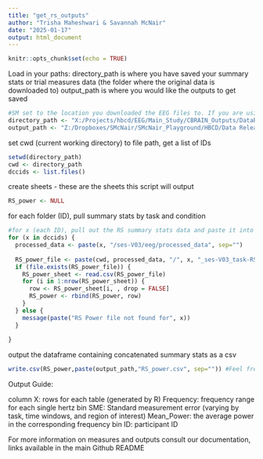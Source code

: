 ```yaml
---
title: "get_rs_outputs"
author: "Trisha Maheshwari & Savannah McNair"
date: "2025-01-17"
output: html_document
---
```


```r
knitr::opts_chunk$set(echo = TRUE)
```

Load in your paths:
directory_path is where you have saved your summary stats or trial measures data (the folder where the original data is downloaded to)
output_path is where you would like the outputs to get saved
```r
#SM set to the location you downloaded the EEG files to. If you are using a Windows computer, you will need to change the direction of the slashes from '\' to '/'
directory_path <- "X:/Projects/hbcd/EEG/Main_Study/CBRAIN_Outputs/DataReleaseIDs/"
output_path <- "Z:/Dropboxes/SMcNair/SMcNair_Playground/HBCD/Data Release/DataRelease_Githhub/test_cbrain_datarelease_deid/"
```

set cwd (current working directory) to file path, get a list of IDs
```r
setwd(directory_path) 
cwd <- directory_path
dccids <- list.files()
```

create sheets - these are the sheets this script will output
```r
RS_power <- NULL
```


for each folder (ID), pull summary stats by task and condition
```r
#for x (each ID), pull out the RS summary stats data and paste it into a new sheet, storing ID in a new column
for (x in dccids) {
  processed_data <- paste(x, "/ses-V03/eeg/processed_data", sep="")
 
  RS_power_file <- paste(cwd, processed_data, "/", x, "_ses-V03_task-RS_PowerSummaryStats.csv", sep="")
  if (file.exists(RS_power_file)) {
    RS_power_sheet <- read.csv(RS_power_file)
    for (i in 1:nrow(RS_power_sheet)) {
      row <- RS_power_sheet[i, , drop = FALSE]
      RS_power <- rbind(RS_power, row)
    }
  } else {
    message(paste("RS Power file not found for", x))
  }
  
}
```

output the dataframe containing concatenated summary stats as a csv
```r
write.csv(RS_power,paste(output_path,"RS_power.csv", sep="")) #Feel free to change the name of the file to however you would prefer it to be named, as a general example we have chosen "RS_Power.csv"
```

Output Guide:

column X: rows for each table (generated by R)
Frequency: frequency range for each single hertz bin 
SME: Standard measurement error (varying by task, time windows, and region of interest)
Mean_Power: the average power in the corresponding frequency bin
ID: participant ID

For more information on measures and outputs consult our documentation, links available in the main Github README
